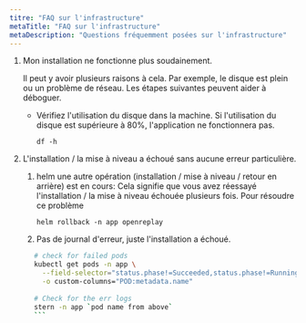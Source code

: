 ```yaml
---
titre: "FAQ sur l'infrastructure"
metaTitle: "FAQ sur l'infrastructure"
metaDescription: "Questions fréquemment posées sur l'infrastructure"
---
```


1. Mon installation ne fonctionne plus soudainement.
  
   Il peut y avoir plusieurs raisons à cela. Par exemple, le disque est plein ou un problème de réseau. Les étapes suivantes peuvent aider à déboguer.

   - Vérifiez l'utilisation du disque dans la machine. Si l'utilisation du disque est supérieure à 80%, l'application ne fonctionnera pas.
    
     `df -h`

2. L'installation / la mise à niveau a échoué sans aucune erreur particulière.
  
   1. helm une autre opération (installation / mise à niveau / retour en arrière) est en cours:
      Cela signifie que vous avez réessayé l'installation / la mise à niveau échouée plusieurs fois. Pour résoudre ce problème

      `helm rollback -n app openreplay`
   2. Pas de journal d'erreur, juste l'installation a échoué.
      
```bash
      # check for failed pods
      kubectl get pods -n app \
        --field-selector="status.phase!=Succeeded,status.phase!=Running" \
        -o custom-columns="POD:metadata.name"
        
      # Check for the err logs
      stern -n app `pod name from above`
      ```

